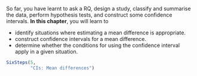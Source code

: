 ::: {.objectivesBox .objectives data-latex="{iconmonstr-target-4-240.png}"}
So far, you have learnt to ask a RQ, design a study, classify and summarise the data, perform hypothesis tests, and construct some confidence intervals.
**In this chapter**, you will learn to

* identify situations where estimating a mean difference is appropriate.
* construct confidence intervals for a mean difference.
* determine whether the conditions for using the confidence interval apply in a given situation.
:::



```r
SixSteps(5, 
         "CIs: Mean differences")
```